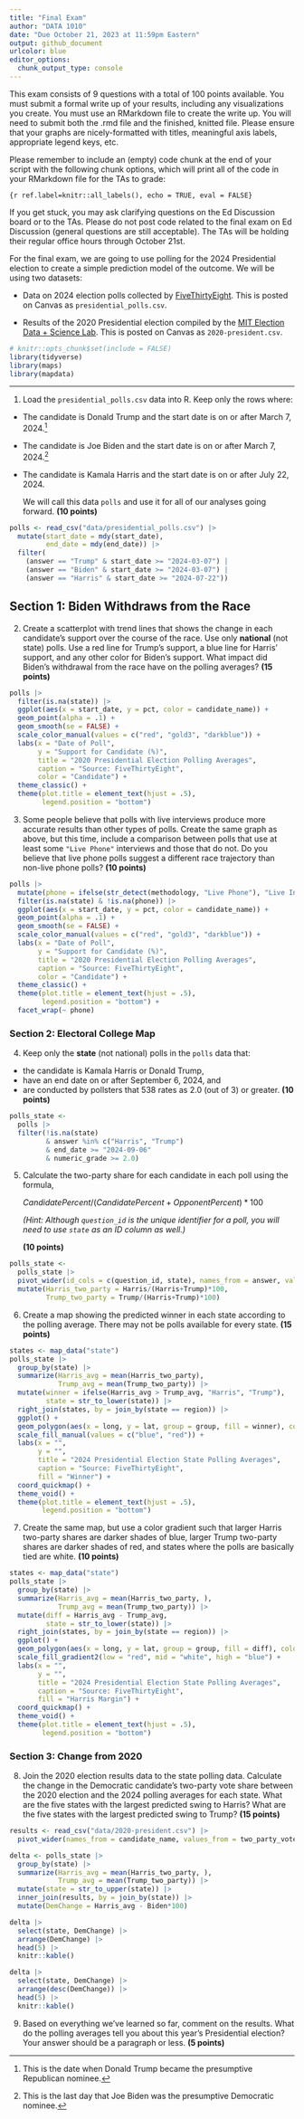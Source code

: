 ```yaml
---
title: "Final Exam"
author: "DATA 1010"
date: "Due October 21, 2023 at 11:59pm Eastern"
output: github_document
urlcolor: blue
editor_options: 
  chunk_output_type: console
---
```


This exam consists of 9 questions with a total of 100 points available. You must submit a formal write up of your results, including any visualizations you create. You must use an RMarkdown file to create the write up. You will need to submit both the .rmd file and the finished, knitted file. Please ensure that your graphs are nicely-formatted with titles, meaningful axis labels, appropriate legend keys, etc.

Please remember to include an (empty) code chunk at the end of your script with the following chunk options, which will print all of the code in your RMarkdown file for the TAs to grade:

`{r ref.label=knitr::all_labels(), echo = TRUE, eval = FALSE}
`

If you get stuck, you may ask clarifying questions on the Ed Discussion board or to the TAs. Please do not post code related to the final exam on Ed Discussion (general questions are still acceptable). The TAs will be holding their regular office hours through October 21st.

For the final exam, we are going to use polling for the 2024 Presidential election to create a simple prediction model of the outcome. We will be using two datasets:

* Data on 2024 election polls collected by [FiveThirtyEight](https://abcnews.go.com/538). This is posted on Canvas as `presidential_polls.csv`.

* Results of the 2020 Presidential election compiled by the [MIT Election Data + Science Lab](https://electionlab.mit.edu/). This is posted on Canvas as `2020-president.csv`.

```r
# knitr::opts_chunk$set(include = FALSE)
library(tidyverse)
library(maps)
library(mapdata)
```

*****

1. Load the `presidential_polls.csv` data into R. Keep only the rows where: 

* The candidate is Donald Trump and the start date is on or after March 7, 2024.^[This is the date when Donald Trump became the presumptive Republican nominee.]

* The candidate is Joe Biden and the start date is on or after March 7, 2024.^[This is the last day that Joe Biden was the presumptive Democratic nominee.]

* The candidate is Kamala Harris and the start date is on or after July 22, 2024.

    We will call this data `polls` and use it for all of our analyses going forward. **(10 points)**

```r
polls <- read_csv("data/presidential_polls.csv") |>
  mutate(start_date = mdy(start_date),
         end_date = mdy(end_date)) |>
  filter(
    (answer == "Trump" & start_date >= "2024-03-07") |
    (answer == "Biden" & start_date >= "2024-03-07") |
    (answer == "Harris" & start_date >= "2024-07-22"))
```

## Section 1: Biden Withdraws from the Race

2. Create a scatterplot with trend lines that shows the change in each candidate's support over the course of the race. Use only **national** (not state) polls. Use a red line for Trump's support, a blue line for Harris' support, and any other color for Biden's support. What impact did Biden's withdrawal from the race have on the polling averages? **(15 points)**

```r
polls |>
  filter(is.na(state)) |>
  ggplot(aes(x = start_date, y = pct, color = candidate_name)) +
  geom_point(alpha = .1) +
  geom_smooth(se = FALSE) +
  scale_color_manual(values = c("red", "gold3", "darkblue")) +
  labs(x = "Date of Poll",
       y = "Support for Candidate (%)",
       title = "2020 Presidential Election Polling Averages",
       caption = "Source: FiveThirtyEight",
       color = "Candidate") +
  theme_classic() +
  theme(plot.title = element_text(hjust = .5),
        legend.position = "bottom")
```

3. Some people believe that polls with live interviews produce more accurate results than other types of polls. Create the same graph as above, but this time, include a comparison between polls that use at least some `"Live Phone"` interviews and those that do not. Do you believe that live phone polls suggest a different race trajectory than non-live phone polls? **(10 points)**

``` r
polls |>
  mutate(phone = ifelse(str_detect(methodology, "Live Phone"), "Live Interviews", "No Live Interviews")) |>
  filter(is.na(state) & !is.na(phone)) |>
  ggplot(aes(x = start_date, y = pct, color = candidate_name)) +
  geom_point(alpha = .1) +
  geom_smooth(se = FALSE) +
  scale_color_manual(values = c("red", "gold3", "darkblue")) +
  labs(x = "Date of Poll",
       y = "Support for Candidate (%)",
       title = "2020 Presidential Election Polling Averages",
       caption = "Source: FiveThirtyEight",
       color = "Candidate") +
  theme_classic() +
  theme(plot.title = element_text(hjust = .5),
        legend.position = "bottom") +
  facet_wrap(~ phone)
```

### Section 2: Electoral College Map

4. Keep only the **state** (not national) polls in the `polls` data that:

* the candidate is Kamala Harris or Donald Trump,
* have an end date on or after September 6, 2024, and
* are conducted by pollsters that 538 rates as 2.0 (out of 3) or greater. **(10 points)**

```r
polls_state <-
  polls |>
  filter(!is.na(state)
         & answer %in% c("Harris", "Trump")
         & end_date >= "2024-09-06"
         & numeric_grade >= 2.0)
```

5. Calculate the two-party share for each candidate in each poll using the formula,

    $CandidatePercent / (CandidatePercent+OpponentPercent) * 100$
    
    *(Hint: Although `question_id` is the unique identifier for a poll, you will need to use `state` as an ID column as well.)*

    **(10 points)**
    
```r
polls_state <-
  polls_state |>
  pivot_wider(id_cols = c(question_id, state), names_from = answer, values_from = pct) |>
  mutate(Harris_two_party = Harris/(Harris+Trump)*100,
         Trump_two_party = Trump/(Harris+Trump)*100)
```

6. Create a map showing the predicted winner in each state according to the polling average. There may not be polls available for every state. **(15 points)**

```r
states <- map_data("state")
polls_state |>
  group_by(state) |>
  summarize(Harris_avg = mean(Harris_two_party),
            Trump_avg = mean(Trump_two_party)) |>
  mutate(winner = ifelse(Harris_avg > Trump_avg, "Harris", "Trump"),
         state = str_to_lower(state)) |>
  right_join(states, by = join_by(state == region)) |>
  ggplot() +
  geom_polygon(aes(x = long, y = lat, group = group, fill = winner), color = "black") +
  scale_fill_manual(values = c("blue", "red")) +
  labs(x = "",
       y = "",
       title = "2024 Presidential Election State Polling Averages",
       caption = "Source: FiveThirtyEight",
       fill = "Winner") +
  coord_quickmap() +
  theme_void() +
  theme(plot.title = element_text(hjust = .5),
        legend.position = "bottom")
```

7. Create the same map, but use a color gradient such that larger Harris two-party shares are darker shades of blue, larger Trump two-party shares are darker shades of red, and states where the polls are basically tied are white. **(10 points)**

```r
states <- map_data("state")
polls_state |>
  group_by(state) |>
  summarize(Harris_avg = mean(Harris_two_party, ),
            Trump_avg = mean(Trump_two_party)) |>
  mutate(diff = Harris_avg - Trump_avg,
         state = str_to_lower(state)) |>
  right_join(states, by = join_by(state == region)) |>
  ggplot() +
  geom_polygon(aes(x = long, y = lat, group = group, fill = diff), color = "black") +
  scale_fill_gradient2(low = "red", mid = "white", high = "blue") +
  labs(x = "",
       y = "",
       title = "2024 Presidential Election State Polling Averages",
       caption = "Source: FiveThirtyEight",
       fill = "Harris Margin") +
  coord_quickmap() +
  theme_void() +
  theme(plot.title = element_text(hjust = .5),
        legend.position = "bottom")
```

### Section 3: Change from 2020

8. Join the 2020 election results data to the state polling data. Calculate the change in the Democratic candidate's two-party vote share between the 2020 election and the 2024 polling averages for each state. What are the five states with the largest predicted swing to Harris? What are the five states with the largest predicted swing to Trump? **(15 points)**

```r
results <- read_csv("data/2020-president.csv") |>
  pivot_wider(names_from = candidate_name, values_from = two_party_vote)

delta <- polls_state |>
  group_by(state) |>
  summarize(Harris_avg = mean(Harris_two_party, ),
            Trump_avg = mean(Trump_two_party)) |>
  mutate(state = str_to_upper(state)) |>
  inner_join(results, by = join_by(state)) |>
  mutate(DemChange = Harris_avg - Biden*100)

delta |>
  select(state, DemChange) |>
  arrange(DemChange) |>
  head(5) |>
  knitr::kable()

delta |>
  select(state, DemChange) |>
  arrange(desc(DemChange)) |>
  head(5) |>
  knitr::kable()
```

9. Based on everything we've learned so far, comment on the results. What do the polling averages tell you about this year's Presidential election? Your answer should be a paragraph or less. **(5 points)**